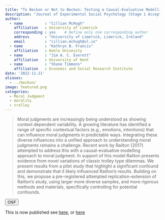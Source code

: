 ```yaml
---
title: "To Beckon or Not to Beckon: Testing a Causal-Evaluative Modelling Approach to Moral Judgment"
description: "Journal of Experimental Social Psychology (Stage 1 Accepted)"
author: 
  - name          : "Cillian McHugh"
    affiliation   : University of Limerick
    corresponding : yes    # Define only one corresponding author
    address       : "University of Limerick, Limerick, Ireland"
    email         : "cillian.mchugh@ul.ie"
  - name          : "Kathryn B. Francis"
    affiliation   : Keele Univesity
  - name          : "Jim A. C. Everett"
    affiliation   : University of Kent
  - name          : "Shane Timmons"
    affiliation   : Economic and Social Research Institute
date: '2022-11-21'
aliases:   
  - ../beckon/
image: featured.png
categories: 
  - Moral Judgment
  - morality
  - trolley
---
```


> Moral judgments are increasingly being understood as showing context dependent variability. A growing literature has identified a range of specific contextual factors (e.g., emotions, intentions) that can influence moral judgments in predictable ways. Integrating these diverse influences into a unified approach to understanding moral judgments remains a challenge. Recent work by Railton (2017) attempted to address this with a causal-evaluative modelling approach to moral judgment. In support of this model Railton presents evidence from novel variations of classic trolley type dilemmas. We present results from a pilot study that highlight a significant confound and demonstrate that it likely influenced Railton’s results. Building on this, we propose a pre-registered attempted replication-extension of Railton’s study, using larger more diverse samples, and more rigorous methods and materials, specifically controlling for potential confounds. 


<button type="button" class="btn btn-primary btn-sm" onclick="window.open('https://osf.io/59quk/?view_only=18414ad4433a4145a718f7015c012e36');" data-inline="true" >OSF</button>

This is now published see [here](https://www.cillianmchugh.com/publications/pubs/to-beckon/), or [here](https://www.sciencedirect.com/science/article/pii/S0022103124000283)
